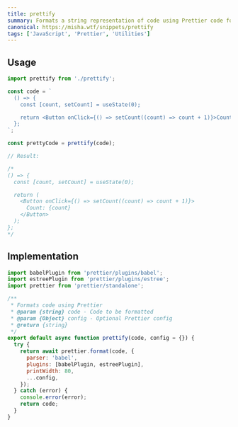 ```yaml
---
title: prettify
summary: Formats a string representation of code using Prettier code formatter, for use in the browser.
canonical: https://misha.wtf/snippets/prettify
tags: ['JavaScript', 'Prettier', 'Utilities']
---
```


## Usage

```js
import prettify from './prettify';

const code = `
  () => {
    const [count, setCount] = useState(0);

    return <Button onClick={() => setCount((count) => count + 1)}>Count: {count}</Button>
  };
`;

const prettyCode = prettify(code);

// Result:

/*
() => {
  const [count, setCount] = useState(0);

  return (
    <Button onClick={() => setCount((count) => count + 1)}>
      Count: {count}
    </Button>
  );
};
*/
```

## Implementation

```js
import babelPlugin from 'prettier/plugins/babel';
import estreePlugin from 'prettier/plugins/estree';
import prettier from 'prettier/standalone';

/**
 * Formats code using Prettier
 * @param {string} code - Code to be formatted
 * @param {Object} config - Optional Prettier config
 * @return {string}
 */
export default async function prettify(code, config = {}) {
  try {
    return await prettier.format(code, {
      parser: 'babel',
      plugins: [babelPlugin, estreePlugin],
      printWidth: 80,
      ...config,
    });
  } catch (error) {
    console.error(error);
    return code;
  }
}
```
